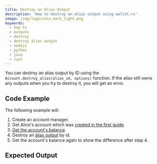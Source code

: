 ```yaml
---
title: Destroy an Alias Output
description: 'How to destroy an alias output using wallet.rs'
image: /img/logo/iota_mark_light.png
keywords:
  - how to
  - outputs
  - destroy
  - destroy alias output
  - nodejs
  - python
  - java
  - rust
---
```



You can destroy an alias output by ID using the `Account.destroy_alias(alias_id, options)` function. If the alias still owns any outputs when you try to destroy it, you will get an error.

## Code Example

The following example will:

1. Create an account manager.
2. Get Alice's account which was [created in the first guide](../accounts_and_addresses/01_create_a_wallet_account.mdx).
3. [Get the account's balance](./../accounts_and_addresses/04_check_balance.mdx).
4. Destroy an [alias output](/introduction/explanations/ledger/alias) by id.
5. Get the account's balance again to show the difference after step 4.

<Tabs groupId='language' queryString>
  <TabItem value='rust' label='Rust'>
    <RustCode />
  </TabItem>
  <TabItem value='typescript-node' label='Typescript (Node.js)'>
    <NodejsCode />
  </TabItem>
  <TabItem value='python' label='Python'>
    <PythonCode />
  </TabItem>
  <TabItem value='java' label='Java'>
    <JavaCode />
  </TabItem>
</Tabs>

## Expected Output

<Tabs groupId='language' queryString>
  <TabItem value='rust' label='Rust'>
    <RustOutput />
  </TabItem>
  <TabItem value='typescript-node' label='Typescript (Node.js)'>
    <NodejsOutput />
  </TabItem>
  <TabItem value='python' label='Python'>
    <PythonOutput />
  </TabItem>
  <TabItem value='java' label='Java'>
    <JavaOutput />
  </TabItem>
</Tabs>
